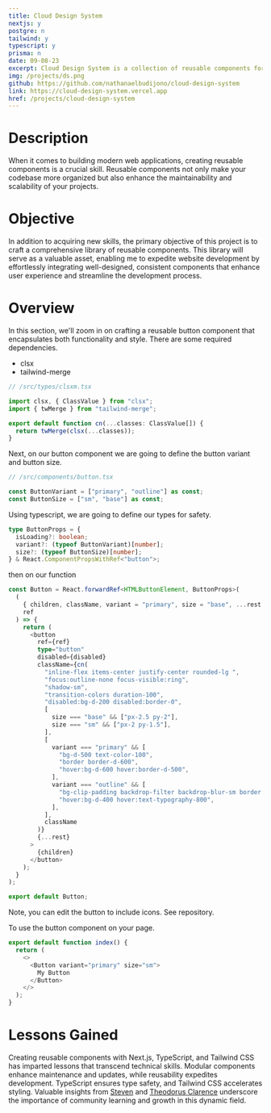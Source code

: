 ```yaml
---
title: Cloud Design System
nextjs: y
postgre: n
tailwind: y
typescript: y
prisma: n
date: 09-08-23
excerpt: Cloud Design System is a collection of reusable components for faster development.
img: /projects/ds.png
github: https://github.com/nathanaelbudijono/cloud-design-system
link: https://cloud-design-system.vercel.app
href: /projects/cloud-design-system
---
```


# Description

When it comes to building modern web applications, creating reusable components is a crucial skill. Reusable components not only make your codebase more organized but also enhance the maintainability and scalability of your projects.

# Objective

In addition to acquiring new skills, the primary objective of this project is to craft a comprehensive library of reusable components. This library will serve as a valuable asset, enabling me to expedite website development by effortlessly integrating well-designed, consistent components that enhance user experience and streamline the development process.

# Overview

In this section, we'll zoom in on crafting a reusable button component that encapsulates both functionality and style. There are some required dependencies.

- clsx
- tailwind-merge

```ts
// /src/types/clsxm.tsx

import clsx, { ClassValue } from "clsx";
import { twMerge } from "tailwind-merge";

export default function cn(...classes: ClassValue[]) {
  return twMerge(clsx(...classes));
}
```

Next, on our button component we are going to define the button variant and button size.

```ts
// /src/components/button.tsx

const ButtonVariant = ["primary", "outline"] as const;
const ButtonSize = ["sm", "base"] as const;
```

Using typescript, we are going to define our types for safety.

```ts
type ButtonProps = {
  isLoading?: boolean;
  variant?: (typeof ButtonVariant)[number];
  size?: (typeof ButtonSize)[number];
} & React.ComponentPropsWithRef<"button">;
```

then on our function

```ts
const Button = React.forwardRef<HTMLButtonElement, ButtonProps>(
  (
    { children, className, variant = "primary", size = "base", ...rest },
    ref
  ) => {
    return (
      <button
        ref={ref}
        type="button"
        disabled={disabled}
        className={cn(
          "inline-flex items-center justify-center rounded-lg ",
          "focus:outline-none focus-visible:ring",
          "shadow-sm",
          "transition-colors duration-100",
          "disabled:bg-d-200 disabled:border-0",
          [
            size === "base" && ["px-2.5 py-2"],
            size === "sm" && ["px-2 py-1.5"],
          ],
          [
            variant === "primary" && [
              "bg-d-500 text-color-100",
              "border border-d-600",
              "hover:bg-d-600 hover:border-d-500",
            ],
            variant === "outline" && [
              "bg-clip-padding backdrop-filter backdrop-blur-sm border border-d-400 text-color-100",
              "hover:bg-d-400 hover:text-typography-800",
            ],
          ],
          className
        )}
        {...rest}
      >
        {children}
      </button>
    );
  }
);

export default Button;
```

Note, you can edit the button to include icons. See repository.

To use the button component on your page.

```ts
export default function index() {
  return (
    <>
      <Button variant="primary" size="sm">
        My Button
      </Button>
    </>
  );
}
```

# Lessons Gained

Creating reusable components with Next.js, TypeScript, and Tailwind CSS has imparted lessons that transcend technical skills. Modular components enhance maintenance and updates, while reusability expedites development. TypeScript ensures type safety, and Tailwind CSS accelerates styling. Valuable insights from [Steven](https://steven2801.vercel.app) and [Theodorus Clarence](https://theodorusclarence.com) underscore the importance of community learning and growth in this dynamic field.
